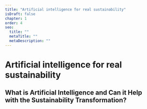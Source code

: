 ```yaml
---
title: "Artificial intelligence for real sustainability"
isDraft: false
chapter: 1
order: 4
seo:
  title: ""
  metaTitle: ""
  metaDescription: ""
---
```



# Artificial intelligence for real sustainability

## What is Artificial Intelligence and Can it Help with the Sustainability Transformation?
